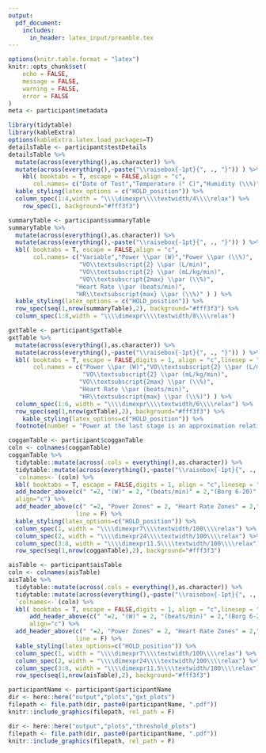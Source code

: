 ```yaml
---
output: 
  pdf_document:
    includes:
      in_header: latex_input/preamble.tex
---
```


```r
options(knitr.table.format = "latex")
knitr::opts_chunk$set(
	echo = FALSE,
	message = FALSE,
	warning = FALSE,
	error = FALSE
)
meta <- participant$metadata
```

\begin{center}
\textbf{\large \textbf{La Trobe Performance Hub} }
\vspace{2ex   }
\end{center}
\begingroup
\setlength{\tabcolsep}{0.5em}
\begin{tabularx}{\textwidth}{r l}
\textbf{Athlete Name:} & `r meta$name`\\
\textbf{Age:} & `r meta$age`\\
\textbf{Body Mass:} & `r round(as.numeric(meta$bodyMass,digits=1))` kg\\
\textbf{Exercise Device:} & `r meta$device`\\
\end{tabularx}
\endgroup
\vspace{4ex}

\fancysection{Test Details}

```r
library(tidytable)
library(kableExtra)
options(kableExtra.latex.load_packages=T)
detailsTable <- participant$testDetails
detailsTable %>% 
  mutate(across(everything(),as.character)) %>% 
  mutate(across(everything(),~paste("\\raisebox{-1pt}{", ., "}")) ) %>% 
    kbl( booktabs = T, escape = FALSE,align = "c",
       col.names= c("Date of Test","Temperature (° C)","Humidity (\\%)","Pressure (mmHg)") ) %>% 
  kable_styling(latex_options = c("HOLD_position")) %>% 
  column_spec(1:4,width = "\\\\dimexpr\\\\textwidth/4\\\\relax") %>% 
    row_spec(1, background="#fff3f3")
```

\fancysection{Summary Data}

```r
summaryTable <- participant$summaryTable
summaryTable %>%
  mutate(across(everything(),as.character)) %>% 
  mutate(across(everything(),~paste("\\raisebox{-1pt}{", ., "}")) ) %>% 
  kbl( booktabs = T, escape = FALSE,align = "c",
       col.names= c("Variable","Power \\par (W)","Power \\par (\\%)",
                    "VO\\textsubscript{2} \\par (L/min)",
                    "VO\\textsubscript{2} \\par (mL/kg/min)",
                    "VO\\textsubscript{2max} \\par (\\%)",
                   "Heart Rate \\par (beats/min)",
                   "HR\\textsubscript{max} \\par (\\%)" ) ) %>% 
  kable_styling(latex_options = c("HOLD_position")) %>% 
  row_spec(seq(1,nrow(summaryTable),2), background="#fff3f3") %>% 
  column_spec(1:8,width = "\\\\dimexpr\\\\textwidth/8\\\\relax")
```

\fancysection{GXT Data}

```r
gxtTable <- participant$gxtTable
gxtTable %>%
  mutate(across(everything(),as.character)) %>%
  mutate(across(everything(),~paste("\\raisebox{-1pt}{", ., "}")) ) %>%
  kbl( booktabs = T, escape = FALSE,digits = 1, align = "c",linesep = "",
       col.names = c("Power \\par (W)","VO\\textsubscript{2} \\par (L/min)",
                     "VO\\textsubscript{2} \\par (mL/kg/min)",
                    "VO\\textsubscript{2max} \\par (\\%)",
                    "Heart Rate \\par (beats/min)",
                    "HR\\textsubscript{max} \\par (\\%)") ) %>%
  column_spec(1:6, width = "\\\\dimexpr\\\\textwidth/6\\\\relax") %>%
  row_spec(seq(1,nrow(gxtTable),2), background="#fff3f3") %>%
    kable_styling(latex_options=c("HOLD_position")) %>%
  footnote(number = "Power at the last stage is an approximation relative to the VO\\\\textsubscript{2} achieved.",escape = F)
```

\newpage
\fancysection{Training Zones - Modified Allen \& Coggan}

```r
cogganTable <- participant$cogganTable
coln <- colnames(cogganTable)
cogganTable %>% 
  tidytable::mutate(across(.cols = everything(),as.character)) %>% 
  tidytable::mutate(across(everything(),~paste("\\raisebox{-1pt}{", ., "}")) ) %>% 
  `colnames<-`(coln) %>% 
  kbl( booktabs = T, escape = FALSE,digits = 1, align = "c",linesep = "") %>% 
  add_header_above(c(" "=2, "(W)" = 2, "(beats/min)" = 2,"(Borg 6-20)" = 2),escape = F,
  align="c") %>%
  add_header_above(c(" "=2, "Power Zones" = 2, "Heart Rate Zones" = 2,"RPE" = 2),
                   line = F) %>%
  kable_styling(latex_options=c("HOLD_position")) %>% 
  column_spec(1, width = "\\\\dimexpr7\\\\textwidth/100\\\\relax") %>% 
  column_spec(2, width = "\\\\dimexpr24\\\\textwidth/100\\\\relax") %>% 
  column_spec(3:8, width = "\\\\dimexpr11.5\\\\textwidth/100\\\\relax") %>% 
  row_spec(seq(1,nrow(cogganTable),2), background="#fff3f3")
```

\fancysection{Training Zones - AIS}

```r
aisTable <- participant$aisTable
coln <- colnames(aisTable)
aisTable %>% 
  tidytable::mutate(across(.cols = everything(),as.character)) %>% 
  tidytable::mutate(across(everything(),~paste("\\raisebox{-1pt}{", ., "}")) ) %>% 
  `colnames<-`(coln) %>% 
  kbl( booktabs = T, escape = FALSE,digits = 1, align = "c",linesep = "") %>% 
      add_header_above(c(" "=2, "(W)" = 2, "(beats/min)" = 2,"(Borg 6-20)" = 2),escape = F,
      align="c") %>%
  add_header_above(c(" "=2, "Power Zones" = 2, "Heart Rate Zones" = 2,"RPE" = 2),
                   line = F) %>%
  kable_styling(latex_options=c("HOLD_position")) %>% 
  column_spec(1, width = "\\\\dimexpr7\\\\textwidth/100\\\\relax") %>% 
  column_spec(2, width = "\\\\dimexpr24\\\\textwidth/100\\\\relax") %>% 
  column_spec(3:8, width = "\\\\dimexpr11.5\\\\textwidth/100\\\\relax") %>% 
  row_spec(seq(1,nrow(aisTable),2), background="#fff3f3")
```
\newpage
\fancysection{GXT Plots}
```r
participantName <- participant$participantName
dir <- here::here("output","plots","gxt_plots")
filepath <- file.path(dir, paste0(participantName, ".pdf"))
knitr::include_graphics(filepath, rel_path = F)
```
\newpage
\fancysection{Threshold Plots}
```r

dir <- here::here("output","plots","threshold_plots")
filepath <- file.path(dir, paste0(participantName, ".pdf"))
knitr::include_graphics(filepath, rel_path = F)
```